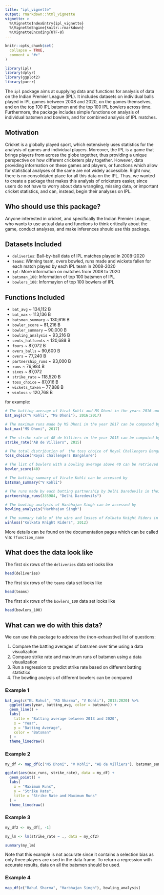 ```yaml
---
title: "ipl_vignette"
output: rmarkdown::html_vignette
vignette: >
  %\VignetteIndexEntry{ipl_vignette}
  %\VignetteEngine{knitr::rmarkdown}
  %\VignetteEncoding{UTF-8}
---
```


```r
knitr::opts_chunk$set(
  collapse = TRUE,
  comment = "#>"
)
```

```r
library(ipl)
library(dplyr)
library(ggplot2)
library(purrr)
```


The `ipl` package aims at supplying data and functions for analysis of data on the Indian Premier League (IPL). It includes datasets on individual balls played in IPL games between 2008 and 2020, on the games themselves, and on the top 100 IPL batsmen and the top 100 IPL bowlers across time. Furthermore, the package includes simple functions on analysis of individual batsmen and bowlers, and for combined analysis of IPL matches. 


## Motivation

Cricket is a globally played sport, which extensively uses statistics for the analysis of games and individual players. Moreover, the IPL is a game that brings players from across the globe together, thus providing a unique perspective on how different cricketers play together. However, data providing information on these games and players, or functions which allow for statistical analyses of the same are not widely accessible. Right now, there is no consolidated place for all this data on the IPL. Thus, we wanted to create a package that makes this analysis of cricketers easier, since users do not have to worry about data wrangling, missing data, or important cricket statistics, and can, instead, begin their analyses on IPL. 


## Who should use this package?

Anyone interested in cricket, and specifically the Indian Premier League, who wants to use actual data and functions to think critically about the game, conduct analyses, and make inferences should use this package. 

## Datasets Included

- `deliveries`: Ball-by-ball data of IPL matches played in 2008-2020 
- `teams`: Winning team, overs bowled, runs made and wickets fallen for each match played by each IPL team in 2008-2020
- `ipl`: More information on matches from 2008 to 2020
- `batsman_100`: Information of top 100 batsmen of IPL
- `bowlers_100`: Informayion of top 100 bowlers of IPL


## Functions Included

- `bat_avg` \~ 134,112 B
- `bat_max` \~ 113,136 B
- `batsman_summary` \~ 130,616 B
- `bowler_score` \~ 81,216 B
- `bowler_summary` \~ 90,000 B
- `bowling_analysis` \~ 93,216 B
- `cents_halfcents` \~ 120,688 B
- `fours` \~ 87,072 B
- `overs_balls` \~ 90,600 B
- `overs` \~ 77,240 B
- `partnership_runs` \~ 93,000 B
- `runs` \~ 76,984 B
- `sixes` \~ 87,072 
- `strike_rate` \~ 118,520 B
- `toss_choice` \~ 87,016 B
- `wickets_taken` \~ 77,888 B
- `winloss` \~ 120,768 B


for example:
```r
# The batting average of Virat Kohli and MS Dhoni in the years 2016 and 2017 can be computed by
bat_avg(c("V Kohli", "MS Dhoni"), 2016:2017)

# The maximum runs made by MS Dhoni in the year 2017 can be computed by
bat_max("MS Dhoni", 2017)

# The strike rate of AB de Villiers in the year 2015 can be computed by
strike_rate("AB de Villiers", 2015)

# The total distribution of  the toss choice of Royal Challengers Bangalore can be computed using
toss_choice("Royal Challengers Bangalore")

# The list of bowlers with a bowling average above 40 can be retrieved using
bowler_score(40)

# The batting summary of Virate Kohli can be accessed by
batsman_summary("V Kohli")

# The runs made by each batting partnership by Delhi Daredevils in their match against Rajasthan Royals in 2008 can be found by
partnership_runs(335984, "Delhi Daredevils")

# The bowling analysis of Harbhajan Singh can be accessed by
bowling_analysis("Harbhajan Singh")

# The summary table of the wins and losses of Kolkata Knight Riders in 2012 can be found by
winloss("Kolkata Knight Riders", 2012)
```


More details can be found on the documentation pages which can be called via: `?function_name`


## What does the data look like

The first six rows of the `deliveries` data set looks like
```r
head(deliveries)
```

The first six rows of the `teams` data set looks like
```r
head(teams)
```

The first six rows of the `bowlers_100` data set looks like
```r
head(bowlers_100)
```


## What can we do with this data?

We can use this package to address the (non-exhaustive) list of questions: 

1. Compare the batting averages of batsmen over time using a data visualization
2. Compare strike rate and maximum runs of batsmen using a data visualization
3. Run a regression to predict strike rate based on different batting statistics
4. The bowling analysis of different bowlers can be compared


### Example 1

```r
bat_avg(c("KL Rahul", "RG Sharma", "V Kohli"), 2013:2020) %>% 
  ggplot(aes(year, batting_avg, color = batsman)) +
  geom_line() +
  labs(
    title = "Batting average between 2013 and 2020",
    x = "Year",
    y = "Batting Average",
    color = "Batsman"
  ) +
  theme_linedraw()
```


### Example 2

```r
my_df <- map_df(c("MS Dhoni", "V Kohli", "AB de Villiers"), batsman_summary)
```


```r
ggplot(aes(max_runs, strike_rate), data = my_df) +
  geom_point() +
  labs(
    x = "Maximum Runs",
    y = "Strike Rate",
    title = "Strike Rate and Maximum Runs"
  ) +
  theme_linedraw()
```


### Example 3

```r
my_df2 <- my_df[, -1]
```

```r
my_lm <- lm(strike_rate ~ ., data = my_df2)

summary(my_lm)
```


Note that this example is not accurate since it contains a selection bias as only three players are used in the data frame. To return a regression with accurate results, data on all the batsmen should be used.


### Example 4

```r
map_df(c("Rahul Sharma", "Harbhajan Singh"), bowling_analysis)
```

















